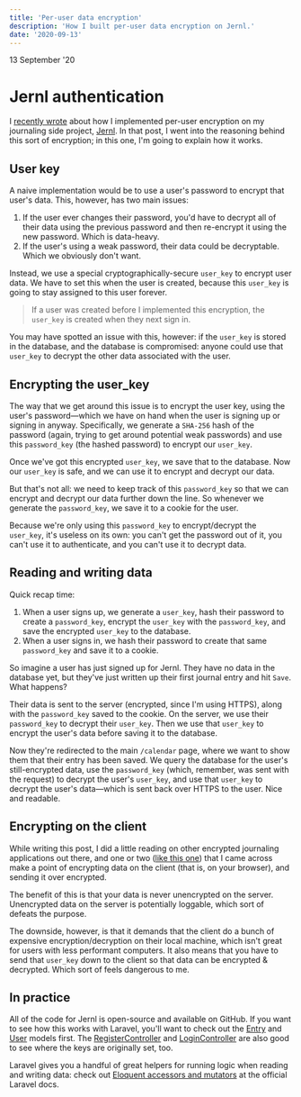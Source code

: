 ```yaml
---
title: 'Per-user data encryption'
description: 'How I built per-user data encryption on Jernl.'
date: '2020-09-13'
---
```



<Date>
13 September '20
</Date>

# Jernl authentication
I [recently wrote](/blog/recently-mid-august) about how I implemented per-user encryption on my journaling side project, [Jernl](https://jernl.space). In that post, I went into the reasoning behind this sort of encryption; in this one, I'm going to explain how it works.

## User key
A naive implementation would be to use a user's password to encrypt that user's data. This, however, has two main issues:

1. If the user ever changes their password, you'd have to decrypt all of their data using the previous password and then re-encrypt it using the new password. Which is data-heavy.
2. If the user's using a weak password, their data could be decryptable. Which we obviously don't want.

Instead, we use a special cryptographically-secure `user_key` to encrypt user data. We have to set this when the user is created, because this `user_key` is going to stay assigned to this user forever.

> If a user was created before I implemented this encryption, the `user_key` is created when they next sign in.

You may have spotted an issue with this, however: if the `user_key` is stored in the database, and the database is compromised: anyone could use that `user_key` to decrypt the other data associated with the user.

## Encrypting the user_key
The way that we get around this issue is to encrypt the user key, using the user's password—which we have on hand when the user is signing up or signing in anyway. Specifically, we generate a `SHA-256` hash of the password (again, trying to get around potential weak passwords) and use this `password_key` (the hashed password) to encrypt our `user_key`.

Once we've got this encrypted `user_key`, we save that to the database. Now our `user_key` is safe, and we can use it to encrypt and decrypt our data.

But that's not all: we need to keep track of this `password_key` so that we can encrypt and decrypt our data further down the line. So whenever we generate the `password_key`, we save it to a cookie for the user.

Because we're only using this `password_key` to encrypt/decrypt the `user_key`, it's useless on its own: you can't get the password out of it, you can't use it to authenticate, and you can't use it to decrypt data.

## Reading and writing data
Quick recap time:

1. When a user signs up, we generate a `user_key`, hash their password to create a `password_key`, encrypt the `user_key` with the `password_key`, and save the encrypted `user_key` to the database.
2. When a user signs in, we hash their password to create that same `password_key` and save it to a cookie.

So imagine a user has just signed up for Jernl. They have no data in the database yet, but they've just written up their first journal entry and hit `Save`. What happens?

Their data is sent to the server (encrypted, since I'm using HTTPS), along with the `password_key` saved to the cookie. On the server, we use their `password_key` to decrypt their `user_key`. Then we use that `user_key` to encrypt the user's data before saving it to the database.

Now they're redirected to the main `/calendar` page, where we want to show them that their entry has been saved. We query the database for the user's still-encrypted data, use the `password_key` (which, remember, was sent with the request) to decrypt the user's `user_key`, and use that `user_key` to decrypt the user's data—which is sent back over HTTPS to the user. Nice and readable.

## Encrypting on the client
While writing this post, I did a little reading on other encrypted journaling applications out there, and one or two ([like this one](https://www.monkkee.com/en/)) that I came across make a point of encrypting data on the client (that is, on your browser), and sending it over encrypted.

The benefit of this is that your data is never unencrypted on the server. Unencrypted data on the server is potentially loggable, which sort of defeats the purpose.

The downside, however, is that it demands that the client do a bunch of expensive encryption/decryption on their local machine, which isn't great for users with less performant computers. It also means that you have to send that `user_key` down to the client so that data can be encrypted & decrypted. Which sort of feels dangerous to me.

## In practice
All of the code for Jernl is open-source and available on GitHub. If you want to see how this works with Laravel, you'll want to check out the [Entry](https://github.com/charlesharries/jernl/blob/master/app/Entry.php) and [User](https://github.com/charlesharries/jernl/blob/master/app/User.php) models first. The [RegisterController](https://github.com/charlesharries/jernl/blob/master/app/Http/Controllers/Auth/RegisterController.php) and [LoginController](https://github.com/charlesharries/jernl/blob/master/app/Http/Controllers/Auth/LoginController.php) are also good to see where the keys are originally set, too.

Laravel gives you a handful of great helpers for running logic when reading and writing data: check out [Eloquent accessors and mutators](https://laravel.com/docs/8.x/eloquent-mutators) at the official Laravel docs.